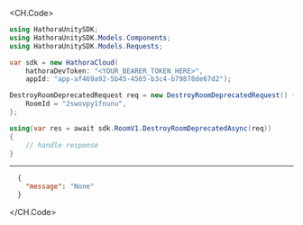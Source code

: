 
<CH.Code>
```csharp DestroyRoomDeprecated.cs
using HathoraUnitySDK;
using HathoraUnitySDK.Models.Components;
using HathoraUnitySDK.Models.Requests;

var sdk = new HathoraCloud(
    hathoraDevToken: "<YOUR_BEARER_TOKEN_HERE>",
    appId: "app-af469a92-5b45-4565-b3c4-b79878de67d2");

DestroyRoomDeprecatedRequest req = new DestroyRoomDeprecatedRequest() {
    RoomId = "2swovpy1fnunu",
};

using(var res = await sdk.RoomV1.DestroyRoomDeprecatedAsync(req))
{
    // handle response
}
```
---

```json Example Response
  {
    "message": "None"
  }
```
</CH.Code>
